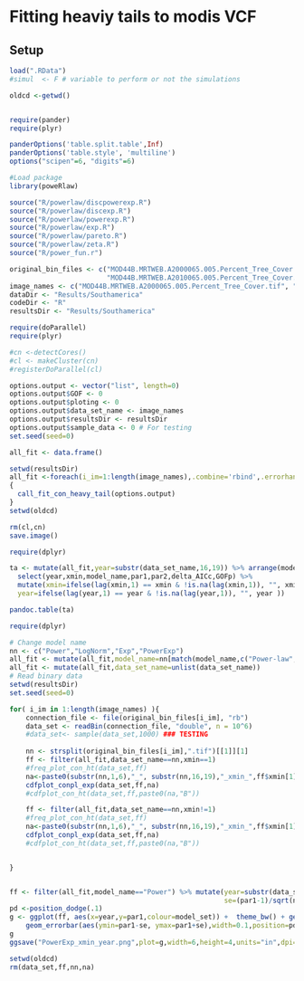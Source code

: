 # Fitting heaviy tails to modis VCF

## Setup

```r
load(".RData")
#simul  <- F # variable to perform or not the simulations

oldcd <-getwd()


require(pander)
require(plyr)

panderOptions('table.split.table',Inf)
panderOptions('table.style', 'multiline')
options("scipen"=6, "digits"=6)

#Load package
library(poweRlaw) 

source("R/powerlaw/discpowerexp.R")
source("R/powerlaw/discexp.R")
source("R/powerlaw/powerexp.R")
source("R/powerlaw/exp.R")
source("R/powerlaw/pareto.R")
source("R/powerlaw/zeta.R")
source("R/power_fun.r")

original_bin_files <- c("MOD44B.MRTWEB.A2000065.005.Percent_Tree_Cover.tif.bin", 
						"MOD44B.MRTWEB.A2010065.005.Percent_Tree_Cover.tif.bin")
image_names <- c("MOD44B.MRTWEB.A2000065.005.Percent_Tree_Cover.tif", "MOD44B.MRTWEB.A2010065.005.Percent_Tree_Cover.tif")
dataDir <- "Results/Southamerica"
codeDir <- "R"
resultsDir <- "Results/Southamerica"
```



```r
require(doParallel)
require(plyr)

#cn <-detectCores()
#cl <- makeCluster(cn)
#registerDoParallel(cl)

options.output <- vector("list", length=0)
options.output$GOF <- 0
options.output$ploting <- 0
options.output$data_set_name <- image_names
options.output$resultsDir <- resultsDir 
options.output$sample_data <- 0 # For testing
set.seed(seed=0)

all_fit <- data.frame()

setwd(resultsDir)
all_fit <-foreach(i_im=1:length(image_names),.combine='rbind',.errorhandling='remove') %do%
{ 
  call_fit_con_heavy_tail(options.output) 
}
setwd(oldcd)

rm(cl,cn)
save.image()

require(dplyr)

ta <- mutate(all_fit,year=substr(data_set_name,16,19)) %>% arrange(model_set,year,delta_AICc) %>% 
  select(year,xmin,model_name,par1,par2,delta_AICc,GOFp) %>% 
  mutate(xmin=ifelse(lag(xmin,1) == xmin & !is.na(lag(xmin,1)), "", xmin ),
  year=ifelse(lag(year,1) == year & !is.na(lag(year,1)), "", year ))

pandoc.table(ta)
```

```r
require(dplyr)

# Change model name
nn <- c("Power","LogNorm","Exp","PowerExp")
all_fit <- mutate(all_fit,model_name=nn[match(model_name,c("Power-law", "Log-normal","Exponential","Power-law w/Exp cutoff"))])
all_fit <- mutate(all_fit,data_set_name=unlist(data_set_name))
# Read binary data
setwd(resultsDir)
set.seed(seed=0)

for( i_im in 1:length(image_names) ){
	connection_file <- file(original_bin_files[i_im], "rb")
	data_set <- readBin(connection_file, "double", n = 10^6)
	#data_set<- sample(data_set,1000) ### TESTING
	
	nn <- strsplit(original_bin_files[i_im],".tif")[[1]][1]
	ff <- filter(all_fit,data_set_name==nn,xmin==1)
	#freq_plot_con_ht(data_set,ff)
	na<-paste0(substr(nn,1,6),"_", substr(nn,16,19),"_xmin_",ff$xmin[1])
	cdfplot_conpl_exp(data_set,ff,na)
	#cdfplot_con_ht(data_set,ff,paste0(na,"B"))

	ff <- filter(all_fit,data_set_name==nn,xmin!=1)
	#freq_plot_con_ht(data_set,ff)
	na<-paste0(substr(nn,1,6),"_", substr(nn,16,19),"_xmin_",ff$xmin[1])
	cdfplot_conpl_exp(data_set,ff,na)
	#cdfplot_con_ht(data_set,ff,paste0(na,"B"))


}


ff <- filter(all_fit,model_name=="Power") %>% mutate(year=substr(data_set_name,16,19),
													 se=(par1-1)/sqrt(n))
pd <-position_dodge(.1)
g <- ggplot(ff, aes(x=year,y=par1,colour=model_set)) +  theme_bw() + geom_point(position=pd)+ 
	geom_errorbar(aes(ymin=par1-se, ymax=par1+se),width=0.1,position=pd) + ylab(expression(alpha))
g
ggsave("PowerExp_xmin_year.png",plot=g,width=6,height=4,units="in",dpi=600)

setwd(oldcd)
rm(data_set,ff,nn,na)

```



